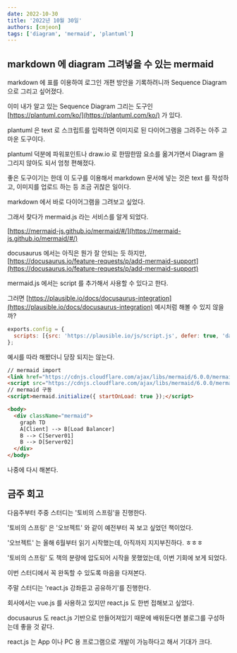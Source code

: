 ```yaml
---
date: 2022-10-30
title: '2022년 10월 30일'
authors: [cmjeon]
tags: ['diagram', 'mermaid', 'plantuml']
---
```


## markdown 에 diagram 그려넣을 수 있는 mermaid

markdown 에 표를 이용하여 로그인 개편 방안을 기록하려니까 Sequence Diagram 으로 그리고 싶어졌다.

이미 내가 알고 있는 Sequence Diagram 그리는 도구인 [https://plantuml.com/ko/](https://plantuml.com/ko/) 가 있다.

plantuml 은 text 로 스크립트를 입력하면 이미지로 된 다이어그램을 그려주는 아주 고마운 도구이다.

<!--truncate-->

plantuml 덕분에 파워포인트나 draw.io 로 한땀한땀 요소를 옮겨가면서 Diagram 을 그리지 않아도 되서 엄청 편해졌다.

좋은 도구이기는 한데 이 도구를 이용해서 markdown 문서에 넣는 것은 text 를 작성하고, 이미지를 업로드 하는 등 조금 귀찮은 일이다.

markdown 에서 바로 다이어그램을 그려보고 싶었다.

그래서 찾다가 mermaid.js 라는 서비스를 알게 되었다.

[https://mermaid-js.github.io/mermaid/#/](https://mermaid-js.github.io/mermaid/#/)

docusaurus 에서는 아직은 뭔가 잘 안되는 듯 하지만, [https://docusaurus.io/feature-requests/p/add-mermaid-support](https://docusaurus.io/feature-requests/p/add-mermaid-support)

mermaid.js 에서는 script 를 추가해서 사용할 수 있다고 한다.

그러면 [https://plausible.io/docs/docusaurus-integration](https://plausible.io/docs/docusaurus-integration) 예시처럼 해볼 수 있지 않을까?

```js title="docusaurus.config.js"
exports.config = {
  scripts: [{src: 'https://plausible.io/js/script.js', defer: true, 'data-domain': 'yourdomain.com'}],
};
```

예시를 따라 해봤더니 당장 되지는 않는다.

```html
// mermaid import
<link href="https://cdnjs.cloudflare.com/ajax/libs/mermaid/6.0.0/mermaid.css" rel="stylesheet" />
<script src="https://cdnjs.cloudflare.com/ajax/libs/mermaid/6.0.0/mermaid.js"></script>
// mermaid 구동
<script>mermaid.initialize({ startOnLoad: true });</script>

<body>
  <div className="mermaid">
    graph TD
    A[Client] --> B[Load Balancer]
    B --> C[Server01]
    B --> D[Server02]
  </div>
</body>
```

나중에 다시 해본다.

## 금주 회고

다음주부터 주중 스터디는 '토비의 스프링'을 진행한다.

'토비의 스프링' 은 '오브젝트' 와 같이 예전부터 꼭 보고 싶었던 책이었다.

'오브젝트' 는 올해 6월부터 읽기 시작했는데, 아직까지 지지부진하다. ㅎㅎㅎ

'토비의 스프링' 도 책의 분량에 압도되어 시작을 못했었는데, 이번 기회에 보게 되었다.

이번 스터디에서 꼭 완독할 수 있도록 마음을 다져본다.

주말 스터디는 'react.js 강좌듣고 공유하기'를 진행한다.

회사에서는 vue.js 를 사용하고 있지만 react.js 도 한번 접해보고 싶었다.

docusaurus 도 react.js 기반으로 만들어져있기 때문에 배워둔다면 블로그를 구성하는데 좋을 것 같다.

react.js 는 App 이나 PC 용 프로그램으로 개발이 가능하다고 해서 기대가 크다.
